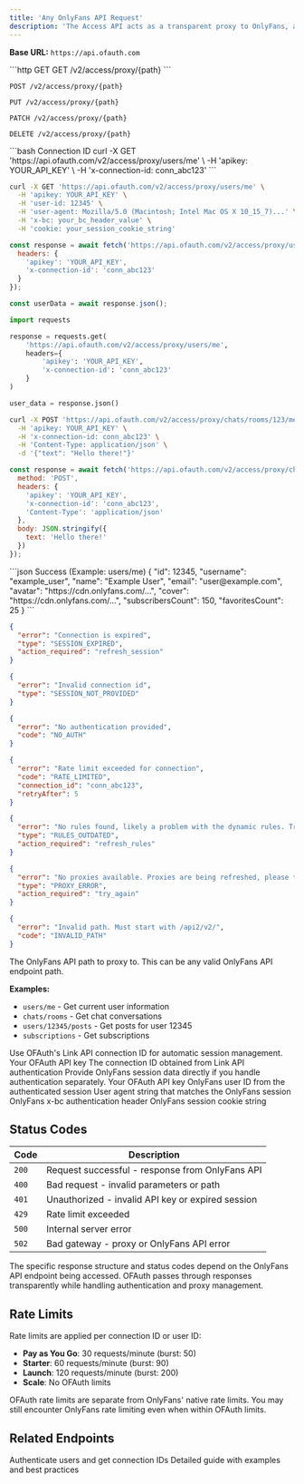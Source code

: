 ```yaml
---
title: 'Any OnlyFans API Request'
description: 'The Access API acts as a transparent proxy to OnlyFans, allowing you to make any OnlyFans API request while OFAuth handles authentication, session management, and proxy optimization automatically. The request and response format depends entirely on the underlying OnlyFans API endpoint being accessed.'
---
```


**Base URL:** `https://api.ofauth.com`

<Panel>

<CodeGroup>
```http GET
GET /v2/access/proxy/{path}
```

```http POST  
POST /v2/access/proxy/{path}
```

```http PUT
PUT /v2/access/proxy/{path}
```

```http PATCH
PATCH /v2/access/proxy/{path}
```

```http DELETE
DELETE /v2/access/proxy/{path}
```
</CodeGroup>

<RequestExample>
```bash Connection ID
curl -X GET 'https://api.ofauth.com/v2/access/proxy/users/me' \
  -H 'apikey: YOUR_API_KEY' \
  -H 'x-connection-id: conn_abc123'
```

```bash Session Headers
curl -X GET 'https://api.ofauth.com/v2/access/proxy/users/me' \
  -H 'apikey: YOUR_API_KEY' \
  -H 'user-id: 12345' \
  -H 'user-agent: Mozilla/5.0 (Macintosh; Intel Mac OS X 10_15_7)...' \
  -H 'x-bc: your_bc_header_value' \
  -H 'cookie: your_session_cookie_string'
```

```javascript JavaScript
const response = await fetch('https://api.ofauth.com/v2/access/proxy/users/me', {
  headers: {
    'apikey': 'YOUR_API_KEY',
    'x-connection-id': 'conn_abc123'
  }
});

const userData = await response.json();
```

```python Python
import requests

response = requests.get(
    'https://api.ofauth.com/v2/access/proxy/users/me',
    headers={
        'apikey': 'YOUR_API_KEY',
        'x-connection-id': 'conn_abc123'
    }
)

user_data = response.json()
```

```bash Connection ID POST
curl -X POST 'https://api.ofauth.com/v2/access/proxy/chats/rooms/123/messages' \
  -H 'apikey: YOUR_API_KEY' \
  -H 'x-connection-id: conn_abc123' \
  -H 'Content-Type: application/json' \
  -d '{"text": "Hello there!"}'
```

```javascript JavaScript POST
const response = await fetch('https://api.ofauth.com/v2/access/proxy/chats/rooms/123/messages', {
  method: 'POST',
  headers: {
    'apikey': 'YOUR_API_KEY',
    'x-connection-id': 'conn_abc123',
    'Content-Type': 'application/json'
  },
  body: JSON.stringify({
    text: 'Hello there!'
  })
});
```
</RequestExample>

<ResponseExample>
```json Success (Example: users/me)
{
  "id": 12345,
  "username": "example_user",
  "name": "Example User",
  "email": "user@example.com",
  "avatar": "https://cdn.onlyfans.com/...",
  "cover": "https://cdn.onlyfans.com/...",
  "subscribersCount": 150,
  "favoritesCount": 25
}
```

```json Session Expired (Connection ID)
{
  "error": "Connection is expired",
  "type": "SESSION_EXPIRED", 
  "action_required": "refresh_session"
}
```

```json Invalid Connection
{
  "error": "Invalid connection id",
  "type": "SESSION_NOT_PROVIDED"
}
```

```json Missing Authentication
{
  "error": "No authentication provided",
  "code": "NO_AUTH"
}
```

```json Rate Limited
{
  "error": "Rate limit exceeded for connection",
  "code": "RATE_LIMITED",
  "connection_id": "conn_abc123",
  "retryAfter": 5
}
```

```json Rules Outdated
{
  "error": "No rules found, likely a problem with the dynamic rules. Try again later.",
  "type": "RULES_OUTDATED",
  "action_required": "refresh_rules"
}
```

```json Proxy Error
{
  "error": "No proxies available. Proxies are being refreshed, please try again in a few seconds.",
  "type": "PROXY_ERROR",
  "action_required": "try_again"
}
```

```json Invalid Path
{
  "error": "Invalid path. Must start with /api2/v2/",
  "code": "INVALID_PATH"
}
```
</ResponseExample>
<ParamField path="path" type="string" required>
The OnlyFans API path to proxy to. This can be any valid OnlyFans API endpoint path.

**Examples:**
- `users/me` - Get current user information
- `chats/rooms` - Get chat conversations  
- `users/12345/posts` - Get posts for user 12345
- `subscriptions` - Get subscriptions
</ParamField>

</Panel>

<Tabs>
<Tab title="Connection ID (Recommended)">
Use OFAuth's Link API connection ID for automatic session management.

<ParamField header="apikey" type="string" required>
Your OFAuth API key
</ParamField>

<ParamField header="x-connection-id" type="string" required>
The connection ID obtained from Link API authentication
</ParamField>
</Tab>

<Tab title="Session Headers">
Provide OnlyFans session data directly if you handle authentication separately.

<ParamField header="apikey" type="string" required>
Your OFAuth API key
</ParamField>

<ParamField header="user-id" type="string" required>
OnlyFans user ID from the authenticated session
</ParamField>

<ParamField header="user-agent" type="string" required>
User agent string that matches the OnlyFans session
</ParamField>

<ParamField header="x-bc" type="string" required>
OnlyFans x-bc authentication header
</ParamField>

<ParamField header="cookie" type="string" required>
OnlyFans session cookie string
</ParamField>
</Tab>
</Tabs>

## Status Codes

| Code | Description |
|------|-------------|
| `200` | Request successful - response from OnlyFans API |
| `400` | Bad request - invalid parameters or path |
| `401` | Unauthorized - invalid API key or expired session |
| `429` | Rate limit exceeded |
| `500` | Internal server error |
| `502` | Bad gateway - proxy or OnlyFans API error |

<Note>
The specific response structure and status codes depend on the OnlyFans API endpoint being accessed. OFAuth passes through responses transparently while handling authentication and proxy management.
</Note>

## Rate Limits

Rate limits are applied per connection ID or user ID:

- **Pay as You Go**: 30 requests/minute (burst: 50)
- **Starter**: 60 requests/minute (burst: 90)  
- **Launch**: 120 requests/minute (burst: 200)
- **Scale**: No OFAuth limits

<Warning>
OFAuth rate limits are separate from OnlyFans' native rate limits. You may still encounter OnlyFans rate limiting even when within OFAuth limits.
</Warning>

## Related Endpoints

<CardGroup cols={2}>
<Card title="Link API" href="/api-reference/link/overview">
Authenticate users and get connection IDs
</Card>

<Card title="Access Guide" href="/guides/access">
Detailed guide with examples and best practices
</Card>
</CardGroup>
